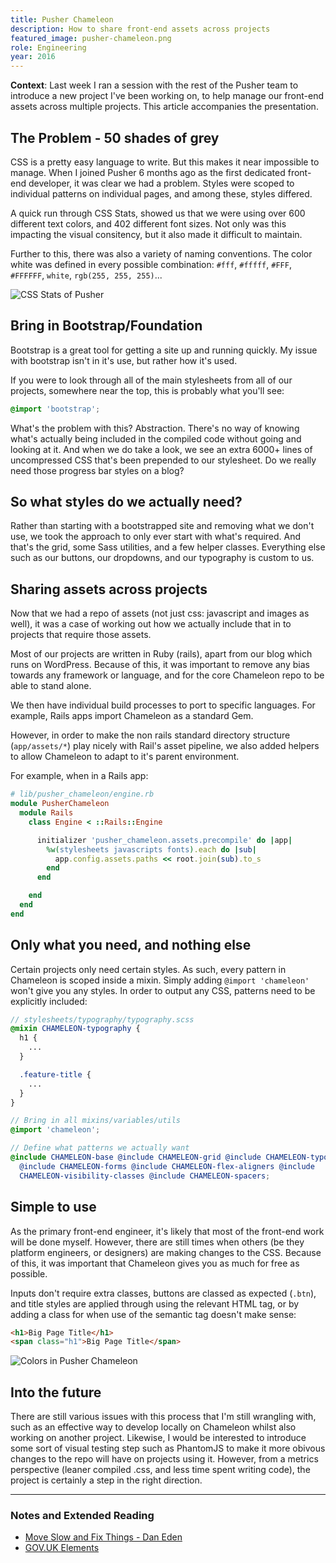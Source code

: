 ```yaml
---
title: Pusher Chameleon
description: How to share front-end assets across projects
featured_image: pusher-chameleon.png
role: Engineering
year: 2016
---
```


**Context**: Last week I ran a session with the rest of the Pusher team to introduce a new project I've been working on, to help manage our front-end assets across multiple projects. This article accompanies the presentation.

## The Problem - 50 shades of grey

CSS is a pretty easy language to write. But this makes it near impossible to manage. When I joined Pusher 6 months ago as the first dedicated front-end developer, it was clear we had a problem. Styles were scoped to individual patterns on individual pages, and among these, styles differed.

A quick run through CSS Stats, showed us that we were using over 600 different text colors, and 402 different font sizes. Not only was this impacting the visual consitency, but it also made it difficult to maintain.

Further to this, there was also a variety of naming conventions. The color white was defined in every possible combination: `#fff`, `#fffff`, `#FFF`, `#FFFFFF`, `white`, `rgb(255, 255, 255)`...

![CSS Stats of Pusher](/work/2016-02-01-pusher-chameleon/chameleon_css_stats.jpeg)

## Bring in Bootstrap/Foundation

Bootstrap is a great tool for getting a site up and running quickly. My issue with bootstrap isn't in it's use, but rather how it's used.

If you were to look through all of the main stylesheets from all of our projects, somewhere near the top, this is probably what you'll see:

```scss
@import 'bootstrap';
```

What's the problem with this? Abstraction. There's no way of knowing what's actually being included in the compiled code without going and looking at it. And when we do take a look, we see an extra 6000+ lines of uncompressed CSS that's been prepended to our stylesheet. Do we really need those progress bar styles on a blog?

## So what styles do we actually need?

Rather than starting with a bootstrapped site and removing what we don't use, we took the approach to only ever start with what's required. And that's the grid, some Sass utilities, and a few helper classes. Everything else such as our buttons, our dropdowns, and our typography is custom to us.

## Sharing assets across projects

Now that we had a repo of assets (not just css: javascript and images as well), it was a case of working out how we actually include that in to projects that require those assets.

Most of our projects are written in Ruby (rails), apart from our blog which runs on WordPress. Because of this, it was important to remove any bias towards any framework or language, and for the core Chameleon repo to be able to stand alone.

We then have individual build processes to port to specific languages. For example, Rails apps import Chameleon as a standard Gem.

However, in order to make the non rails standard directory structure (`app/assets/*`) play nicely with Rail's asset pipeline, we also added helpers to allow Chameleon to adapt to it's parent environment.

For example, when in a Rails app:

```ruby
# lib/pusher_chameleon/engine.rb
module PusherChameleon
  module Rails
    class Engine < ::Rails::Engine

      initializer 'pusher_chameleon.assets.precompile' do |app|
        %w(stylesheets javascripts fonts).each do |sub|
          app.config.assets.paths << root.join(sub).to_s
        end
      end

    end
  end
end
```

## Only what you need, and nothing else

Certain projects only need certain styles. As such, every pattern in Chameleon is scoped inside a mixin. Simply adding `@import 'chameleon'` won't give you any styles. In order to output any CSS, patterns need to be explicitly included:

```scss
// stylesheets/typography/typography.scss
@mixin CHAMELEON-typography {
  h1 {
    ...
  }

  .feature-title {
    ...
  }
}
```

```scss
// Bring in all mixins/variables/utils
@import 'chameleon';

// Define what patterns we actually want
@include CHAMELEON-base @include CHAMELEON-grid @include CHAMELEON-typography
  @include CHAMELEON-forms @include CHAMELEON-flex-aligners @include
  CHAMELEON-visibility-classes @include CHAMELEON-spacers;
```

## Simple to use

As the primary front-end engineer, it's likely that most of the front-end work will be done myself. However, there are still times when others (be they platform engineers, or designers) are making changes to the CSS. Because of this, it was important that Chameleon gives you as much for free as possible.

Inputs don't require extra classes, buttons are classed as expected (`.btn`), and title styles are applied through using the relevant HTML tag, or by adding a class for when use of the semantic tag doesn't make sense:

```html
<h1>Big Page Title</h1>
<span class="h1">Big Page Title</span>
```

![Colors in Pusher Chameleon](/work/2016-02-01-pusher-chameleon/chameleon_color.jpeg)

## Into the future

There are still various issues with this process that I'm still wrangling with, such as an effective way to develop locally on Chameleon whilst also working on another project. Likewise, I would be interested to introduce some sort of visual testing step such as PhantomJS to make it more obivous changes to the repo will have on projects using it. However, from a metrics perspective (leaner compiled .css, and less time spent writing code), the project is certainly a step in the right direction.

---

### Notes and Extended Reading

- [Move Slow and Fix Things - Dan Eden](https://www.youtube.com/watch?v=zmjfh099zYg)
- [GOV.UK Elements](https://www.gov.uk/service-manual/user-centred-design/resources/elements/index.html)
